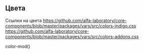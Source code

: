 
<Meta title='Гайдлайны|Цвета' />

## Цвета

Ссылки на цвета
https://github.com/alfa-laboratory/core-components/blob/master/packages/vars/src/colors-indigo.css
https://github.com/alfa-laboratory/core-components/blob/master/packages/vars/src/colors-addons.css

color-mod()
